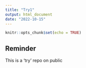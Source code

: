 ```yaml
---
title: "Try1"
output: html_document
date: "2022-10-15"
---
```


```r
knitr::opts_chunk$set(echo = TRUE)
```

## Reminder
This is a 'try' repo on public